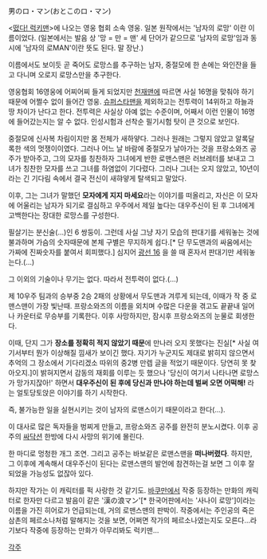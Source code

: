 男のロ・マン(おとこのロ・マン)

<[[떴다! 럭키맨]]>에 나오는 영웅 협회 소속 영웅. 일본 원작에서는 '남자의 로망' 이란 이름이었다. (일본에서는 발음 상 '망 = 만 = 맨' 세 단어가 같으므로 '남자의 로망'임과 동시에 '남자의 로MAN'이란 뜻도 된다. 말 장난.)

이름에서도 보이듯 곧 죽어도 로망스를 추구하는 남자, 중절모에 한 손에는 와인잔을 들고 다니며 오로지 로망스만을 추구한다.

영웅협회  16영웅에 어찌어찌 들게 되었지만 [[천재맨]]에 따르면 사실 16명을 맞춰야 하기 때문에 어쩔수 없이 들어간 영웅. [[슈퍼스타맨]]을 제외하고는 전투력이 14위하고 하늘과 땅 차이가 난다고 한다. 전투력은 사실상 아예 없는 수준이며, 어째서 이런 인물이 16명에 들어갔는지는 알 수 없다. 인성시험과 선착순 필기시험 탓이 큰 것으로 보인다.

중절모에 신사복 차림이지만 몸 전체가 새하얗다. 그러나 원래는 그렇지 않았고 알록달록한 색의 멋쟁이이였다. 그러나 어느 날 바람에 중절모가 날아가는 것을 프랑소와즈 공주가 받아주고, 그의 모자를 칭찬하자 그녀에게 반한 로맨스맨은 러브레터를 보내고 그녀가 칭찬한 모자를 쓰고 그녀를 하염없이 기다렸다. 그러나 그녀는 오지 않았고, 10년이라는 긴 기다림 속에서 결국 전신이 새햐얗게 탈색되고 말았다.

이후, 그는 그녀가 말했던 '''모자에게 지지 마세요'''라는 이야기를 떠올리고, 자신은 이 모자에 어울리는 남자가 되기로 결심하고 우주에서 제일 높다는 대우주신이 된 후 그녀에게 고백한다는 장대한 로망스를 구성한다.

필살기는 분신술(...)인 6 쌍둥이. 그런데 사실 그냥 자기 모습의 판대기를 세워놓는 것에 불과하며 가슴의 숫자때문에 본체 구별은 무지하게 쉽다.[* 단 무도맨과의 싸움에서는 가짜에 진짜숫자를 붙여서 회피했다.] 심지어 [[광선 16]] 을 쓸 때 혼자서 판대기만 세워놓는다.(...)

그 이외의 기술이나 무기는 없다. 따라서 전투력이 없다.(...)

제 10우주 팀과의 승부중 2승 2패의 상황에서 무도맨과 겨루게 되는데, 이때가 작 중 로맨스맨이 가장 빛난때. 프랑소와즈의 이름을 외치며 수많은 다운을 겪고도 끝끝내 일어나 카운터로 무승부를 기록한다. 이후 사망하지만, 잠시후 프랑소와즈의 눈물로 회생한다.

이때, 단지 그가 '''장소를 정확히 적지 않았기 때문'''에 만나러 오지 못했다는 진실[* 사실 여기서부터 뭔가 이상해질 낌새가 보이긴 했다. 자기가 누군지도 제대로 밝히지 않으면서 추억의 그 장소에서 기다리겠소 따위의 중2병 만렙 글을 적었기 때문이다. 당연히 못 찾아오지.]이 밝혀지면서 감동의 재회를 이루는 듯 했으나 '당신이 여기서 나타나면 로망스가 망가지잖아!' 하면서 '''대우주신이 된 후에 당신과 만나야 하는데 벌써 오면 어떡해!''' 라는 얼토당토앉은 이야기를 하기 시작한다. 

즉, 불가능한 일을 실현시키는 것이 남자의 로맨스이기 때문이라고 한다(…).

이 대사로 많은 독자들을 벙찌게 만들고, 프랑소와즈 공주를 완전히 분노시켰다. 이후 공주의 [[싸닥션]] 한방에 다시 사망의 위기에 몰린다.

한 마디로 멍청한 개그 조연. 그리고 공주는 바보같은 로맨스맨을 '''떠나버렸다'''.
하지만, 그 이후에 계속해서 대우주신이 된다는 로맨스맨의 발언에 참견하는걸 보면 그 이후 잘되었을 가능성도 없잖아 있다.

하지만  작가는 이 캐릭터를 퍽 사랑한 것 같기도. [[바쿠만]]에서 작중 등장하는 만화의 캐릭터로 한자만 다르고 발음이 같은 '漢の浪マン'[* 한국어판에서는 '사나이 로망']이라는 이름을 가진 히어로가 언급되는데, 거의 로맨스맨의 판박이. 작중에서는 주인공의 죽은 삼촌의 페르소나처럼 말해지는 것을 보면, 어쩌면 작가의 페르소나였는지도 모른다...라기보다 작중에 등장하는 만화가 아무리봐도 럭키맨...


[[각주]]
